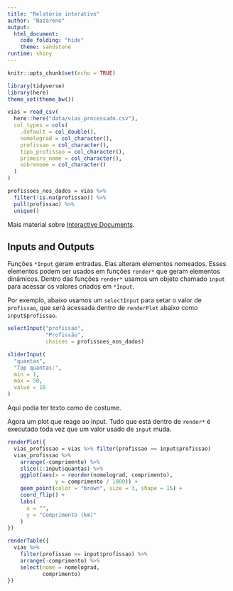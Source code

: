 ```yaml
---
title: "Relatório interativo"
author: "Nazareno"
output: 
  html_document: 
    code_folding: "hide"
    theme: sandstone
runtime: shiny
---
```


```r
knitr::opts_chunk$set(echo = TRUE)

library(tidyverse)
library(here)
theme_set(theme_bw())
```

```r
vias = read_csv(
  here::here("data/vias_processado.csv"),
  col_types = cols(
    .default = col_double(),
    nomelograd = col_character(),
    profissao = col_character(),
    tipo_profissao = col_character(),
    primeiro_nome = col_character(),
    sobrenome = col_character()
  )
)

profissoes_nos_dados = vias %>% 
  filter(!is.na(profissao)) %>%  
  pull(profissao) %>% 
  unique()
```


Mais material sobre [Interactive Documents](http://rmarkdown.rstudio.com/authoring_shiny.html).

## Inputs and Outputs

Funções `*Input` geram entradas. Elas alteram elementos nomeados. Esses elementos podem ser usados em funções `render*` que geram elementos dinâmicos. Dentro das funções `render*` usamos um objeto chamado `ìnput` para acessar os valores criados em `*Input`. 

Por exemplo, abaixo usamos um `selectInput` para setar o valor de `profissao`, que será acessada dentro de `renderPlot` abaixo como `input$profissao`.


```r
selectInput("profissao",
            "Profissão",
            choices = profissoes_nos_dados)

sliderInput(
  "quantas",
  "Top quantas:",
  min = 1,
  max = 50,
  value = 10
)
```

Aqui podia ter texto como de costume. 

Agora um plot que reage ao input. Tudo que está dentro de `render*` é executado toda vez que um valor usado de `input` muda.

```r
renderPlot({
  vias_profissao = vias %>% filter(profissao == input$profissao)
  vias_profissao %>%
    arrange(-comprimento) %>% 
    slice(1:input$quantas) %>% 
    ggplot(aes(x = reorder(nomelograd, comprimento), 
               y = comprimento / 1000)) + 
    geom_point(color = "brown", size = 3, shape = 15) + 
    coord_flip() + 
    labs(
      x = "",
      y = "Comprimento (km)"
    )
})
```

```r
renderTable({
  vias %>% 
    filter(profissao == input$profissao) %>% 
    arrange(-comprimento) %>% 
    select(nome = nomelograd, 
           comprimento)
})
```


